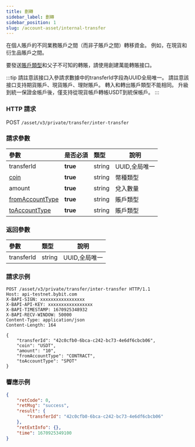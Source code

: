 ```yaml
---
title: 劃轉
sidebar_label: 劃轉
sidebar_position: 1
slug: /account-asset/internal-transfer
---
```

在個人賬戶的不同業務賬戶之間（而非子賬戶之間）轉移資金。 例如，在現貨和衍生品賬戶之間。

要發送[賬戶類型](enum#accounttype)和父子不可知的轉賬，請使用創建萬能轉賬接口。

:::tip
請註意該接口入參請求數據中的transferId字段為UUID全局唯一。
請註意該接口支持期貨賬戶、現貨賬戶、理財賬戶。
轉入和轉出賬戶類型不能相同。
升級到統一保證金帳戶後，僅支持從現貨帳戶轉帳USDT到統保帳戶。
:::

### HTTP 請求
POST `/asset/v3/private/transfer/inter-transfer`

### 請求參數
| 參數 | 是否必須 | 類型 | 說明|
|:----- |:-------|:-----|------ |
|transferId |<b>true</b> |string |UUID,全局唯一 |
|[coin](enum#coin)|<b>true</b> |string |幣種類型 |
|amount |<b>true</b> |string |兌入數量 |
|[fromAccountType](enum#accounttype)|<b>true</b> |string |賬戶類型 |
|[toAccountType](enum#accounttype) |<b>true</b> |string |賬戶類型 |

### 返回參數
| 參數 | 類型 | 說明|
|:----- |:-----|----- |
|transferId |string |UUID,全局唯一 |

### 請求示例

<Tabs>
<TabItem value="console" label="Console">

```http
POST /asset/v3/private/transfer/inter-transfer HTTP/1.1
Host: api-testnet.bybit.com
X-BAPI-SIGN: xxxxxxxxxxxxxxxxx
X-BAPI-API-KEY: xxxxxxxxxxxxxxxxx
X-BAPI-TIMESTAMP: 1670925348932
X-BAPI-RECV-WINDOW: 50000
Content-Type: application/json
Content-Length: 164

{
    "transferId": "42c0cfb0-6bca-c242-bc73-4e6df6cbcb06",
    "coin": "USDT",
    "amount": "10",
    "fromAccountType": "CONTRACT",
    "toAccountType": "SPOT"
}
```

</TabItem>
</Tabs>

### 響應示例

<Tabs>
<TabItem value="js linear" label="assets">

```json
{
    "retCode": 0,
    "retMsg": "success",
    "result": {
        "transferId": "42c0cfb0-6bca-c242-bc73-4e6df6cbcb06"
    },
    "retExtInfo": {},
    "time": 1670925349100
}
```
</TabItem>
</Tabs>